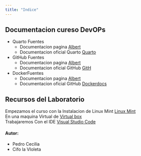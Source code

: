 ```yaml
---
title: "Indice"
---
```


## Documentacion cureso DevOPs



* Quarto Fuentes
    +  Documentacion pagina  [Albert ](https://albertprofe.dev)
    +  Documentacion oficial Quarto [Quarto](https://quarto.org)<br>
         
* GitHub Fuentes
    +  Documentacion pagina  [Albert ](https://albertprofe.dev)
    +  Documentacion oficial GitHub [GitH](https://docs.github.com/es)

* DockerFuentes
    +  Documentacion pagina  [ Albert ](https://albertprofe.dev/devops/devops-tools-docker.html)
    +  Documentacion oficial GitHub [ Dockerdocs ](https://docs.docker.com/engine/install/ubuntu/) 

::: {.callout-note}
## Recursos del Laboratorio
Empezamos el curso con la Instalacion de Linux Mint [Linux Mint](https://www.linuxmint.com/download.php)<br>
En una maquina Virtual de [ Virtual box](https://www.virtualbox.org/wiki/)<br>
Trabajaremos Con el IDE [ Visual Studio Code](https://code.visualstudio.com/download)<br>
:::


::: {.callout-tip}
#### Autor:
  - Pedro Cecilia<br>
  - Cifo la VIoleta<br>
:::


::: {#special .sidebar2}

:::
